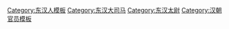 {{Navbox
|name = 東漢大司馬太尉
|title = [[東漢大司馬、太尉列表|東漢大司馬、太尉]]
|state = autocollapse
|bodyclass = hlist

|group1 = [[大司马]]
|list1 = 
* [[吳漢 (漢朝)|吳漢]]
* [[劉虞]]*
* [[李傕]]*
* [[張楊 (東漢)|张杨]]* 

|group2 = [[太尉]]
|list2 =
* [[趙憙]]
* [[虞延]]
* [[牟融]]
* [[鲍昱]]
* [[邓彪]]
* [[鄭弘 (東漢)|鄭弘]]
* [[宋由]]
* [[尹睦]]
* [[张酺]]
* [[张禹 (东汉)|张禹]]
* [[徐防]]
* [[李脩]]
* [[司马苞]]
* [[马英]]
* [[刘恺 (东汉)|刘恺]]
* [[杨震]]
* [[冯石]]
* [[刘熹 (东汉官员)|刘熹]]
* [[朱宠]]
* [[劉光 (東漢)|刘光]]
* [[庞参]]
* [[施延]]
* [[王龚]]
* [[桓焉]]
* [[赵峻]]
* [[李固]]
* [[胡廣 (漢朝)|胡廣]]
* [[杜喬 (東漢)|杜喬]]
* [[赵戒]]
* [[袁汤]]
* [[黄琼]]
* [[劉矩 (東漢)|刘矩]]
* [[楊秉]]
* [[陈蕃]]
* [[周景 (東漢)|周景]]
* [[劉矩 (東漢)|刘矩]]
* [[劉寵 (東萊)|刘宠]]
* [[郭禧]]
* [[闻人袭]]
* [[李咸]]
* [[陳耽]]
* [[许训]]
* [[刘宽 (东汉)|刘宽]]
* [[孟戫]]
* [[张颢 (东汉)|张颢]]
* [[陳球 (東漢)|陈球]]
* [[桥玄]]
* [[段熲]]
* [[许戫]]
* [[楊賜]]
* [[邓盛]]
* [[张延 (汉朝)|张延]]
* [[张温 (东汉)|张温]]
* [[崔烈]]
* [[曹嵩]]
* [[樊陵]]
* [[馬日磾]]
* [[劉虞]]
* [[董卓]]
* [[黃琬]]
* [[赵谦]]
* [[皇甫嵩]]
* [[周忠]]
* [[朱儁]]
* [[楊彪]]

|below = 加*者为汉末与太尉同置之大司马
}}
<noinclude>
[[Category:东汉人模板]]
[[Category:东汉大司马]]
[[Category:东汉太尉]]
[[Category:汉朝官员模板]]
</noinclude>